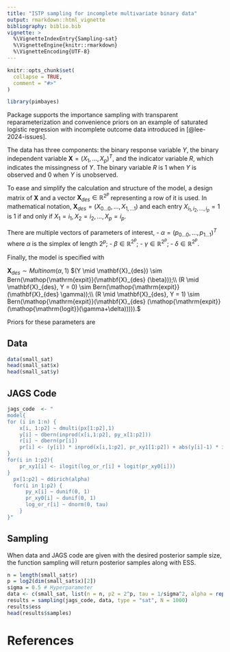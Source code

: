 ```yaml
---
title: "ISTP sampling for incomplete multivariate binary data"
output: rmarkdown::html_vignette
bibliography: biblio.bib  
vignette: >
  %\VignetteIndexEntry{Sampling-sat}
  %\VignetteEngine{knitr::rmarkdown}
  %\VignetteEncoding{UTF-8}
---
```

\newcommand{\xdes}{\mathbf{X}_{des}}
\DeclareMathOperator{\logit}{logit}
\DeclareMathOperator{\expit}{expit}

```r
knitr::opts_chunk$set(
  collapse = TRUE,
  comment = "#>"
)
```

```r
library(pimbayes)
```

Package \texttt{istp} supports the importance sampling with transparent reparameterization and convenience priors on an example of saturated logistic regression with incomplete outcome data introduced in [@lee-2024-issues].

The data has three components: the binary response variable $Y$, the binary independent variable $\mathbf{X}  = (X_1, \dots, X_p)^T$, and the indicator variable $R$, which indicates the missingness of $Y$. The binary variable $R$ is 1 when $Y$ is observed and $0$ when $Y$ is unobserved.

To ease and simplify the calculation and structure of the model, a design matrix of $\mathbf{X}$ and a vector $\xdes \in \mathbb{R}^{2^p}$ representing a row of it is used.
In mathematical notation, $\xdes  = (X_{0\dots0},\dots,X_{1,\dots1})$ and each entry $X_{i_{1},i_{2},\dots ,i_{p}} = 1$ is 1 if and only if $X_{1} = i_1, X_2 = i_{2}, \dots, X_p = i_p$.


\newcommand{\bbR}{\mathbb{R}}

There are multiple vectors of parameters of interest,
- $\alpha  = (p_{0\dots0}, \dots,p_{1\dots1})^T$ where  $\alpha$ is the simplex of length $2^p$;
- $\beta  \in \mathbb{R}^{2^p};$
- $\gamma \in \mathbb{R}^{2^p};$
- $\delta \in \mathbb{R}^{2^p}.$

Finally, the model is specified with

$\mathbf{X}_{des}  \sim Multinom(\alpha,1)$
$(Y \mid \mathbf{X}_{des})  \sim Bern(\expit(\mathbf{X}_{des} {\beta}));\\
(R \mid \mathbf{X}_{des}, Y = 0)
 \sim Bern(\expit(\mathbf{X}_{des} \gamma));\\
(R \mid \mathbf{X}_{des}, Y = 1)
 \sim Bern(\expit(\mathbf{X}_{des} (\expit(\logit(\gamma+\delta))))).$
 
Priors for these parameters are
\begin{equation}
\begin{aligned}
        \alpha & \sim Dir(\mathbf{1}_{2^p}), &  \\
        \beta_{i} & \sim Unif(0,1) & (i = 0, \dots ,2^p-1), \\
        \gamma_{i} & \sim Unif(0,1) & (i = 0, \dots ,2^p-1), \\
    \delta_{i} & \sim Normal(0, \sigma^2) &  (i = 0, \dots ,2^p-1). 
\end{aligned}
\end{equation}


## Data


```r
data(small_sat)
head(small_sat$x)
head(small_sat$y)
```

## JAGS Code

```r
jags_code  <- "
model{
for (i in 1:n) {
    x[i, 1:p2] ~ dmulti(px[1:p2],1)
    y[i] ~ dbern(inprod(x[i,1:p2], py_x[1:p2]))
    r[i] ~ dbern(pr[i])
    pr[i] <- (y[i]) * inprod(x[i,1:p2], pr_xy1[1:p2]) + abs(y[i]-1) * inprod(x[i,1:p2], pr_xy0[1:p2])
}
for(i in 1:p2){
    pr_xy1[i] <- ilogit(log_or_r[i] + logit(pr_xy0[i]))
}
  px[1:p2] ~ ddirich(alpha)
  for(i in 1:p2) {
      py_x[i] ~ dunif(0, 1)
      pr_xy0[i] ~ dunif(0, 1)
      log_or_r[i] ~ dnorm(0, tau)
    }
}"
```


## Sampling

When data and JAGS code are given with the desired posterior sample size, the function sampling will return posterior samples along with ESS.

```r
n = length(small_sat$r)
p = log2(dim(small_sat$x)[2])
sigma = 0.5 # Hyperparameter
data <- c(small_sat, list(n = n, p2 = 2^p, tau = 1/sigma^2, alpha = rep(1,2^p)))
results = sampling(jags_code, data, type = "sat", N = 1000)
results$ess
head(results$samples)
```



# References


